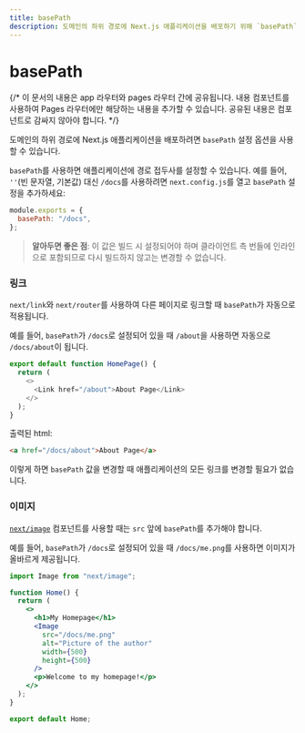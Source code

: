 ```yaml
---
title: basePath
description: 도메인의 하위 경로에 Next.js 애플리케이션을 배포하기 위해 `basePath`를 사용하세요.
---
```


# basePath

{/* 이 문서의 내용은 app 라우터와 pages 라우터 간에 공유됩니다. <PagesOnly>내용</PagesOnly> 컴포넌트를 사용하여 Pages 라우터에만 해당하는 내용을 추가할 수 있습니다. 공유된 내용은 컴포넌트로 감싸지 않아야 합니다. */}

도메인의 하위 경로에 Next.js 애플리케이션을 배포하려면 `basePath` 설정 옵션을 사용할 수 있습니다.

`basePath`를 사용하면 애플리케이션에 경로 접두사를 설정할 수 있습니다. 예를 들어, `''`(빈 문자열, 기본값) 대신 `/docs`를 사용하려면 `next.config.js`를 열고 `basePath` 설정을 추가하세요:

```js filename="next.config.js"
module.exports = {
  basePath: "/docs",
};
```

> **알아두면 좋은 점**: 이 값은 빌드 시 설정되어야 하며 클라이언트 측 번들에 인라인으로 포함되므로 다시 빌드하지 않고는 변경할 수 없습니다.

### 링크

`next/link`와 `next/router`를 사용하여 다른 페이지로 링크할 때 `basePath`가 자동으로 적용됩니다.

예를 들어, `basePath`가 `/docs`로 설정되어 있을 때 `/about`을 사용하면 자동으로 `/docs/about`이 됩니다.

```js
export default function HomePage() {
  return (
    <>
      <Link href="/about">About Page</Link>
    </>
  );
}
```

출력된 html:

```html
<a href="/docs/about">About Page</a>
```

이렇게 하면 `basePath` 값을 변경할 때 애플리케이션의 모든 링크를 변경할 필요가 없습니다.

### 이미지

[`next/image`](/docs/app/api-reference/components/image) 컴포넌트를 사용할 때는 `src` 앞에 `basePath`를 추가해야 합니다.

예를 들어, `basePath`가 `/docs`로 설정되어 있을 때 `/docs/me.png`를 사용하면 이미지가 올바르게 제공됩니다.

```jsx
import Image from "next/image";

function Home() {
  return (
    <>
      <h1>My Homepage</h1>
      <Image
        src="/docs/me.png"
        alt="Picture of the author"
        width={500}
        height={500}
      />
      <p>Welcome to my homepage!</p>
    </>
  );
}

export default Home;
```
